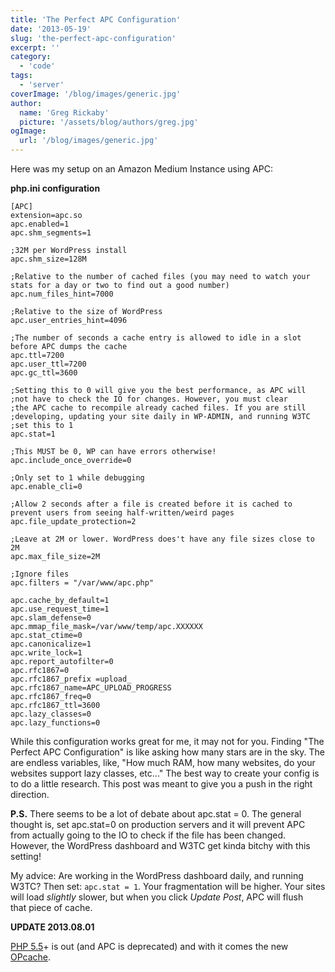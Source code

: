 ```yaml
---
title: 'The Perfect APC Configuration'
date: '2013-05-19'
slug: 'the-perfect-apc-configuration'
excerpt: ''
category:
  - 'code'
tags:
  - 'server'
coverImage: '/blog/images/generic.jpg'
author:
  name: 'Greg Rickaby'
  picture: '/assets/blog/authors/greg.jpg'
ogImage:
  url: '/blog/images/generic.jpg'
---
```


Here was my setup on an Amazon Medium Instance using APC:

**php.ini configuration**

```
[APC]
extension=apc.so
apc.enabled=1
apc.shm_segments=1

;32M per WordPress install
apc.shm_size=128M

;Relative to the number of cached files (you may need to watch your stats for a day or two to find out a good number)
apc.num_files_hint=7000

;Relative to the size of WordPress
apc.user_entries_hint=4096

;The number of seconds a cache entry is allowed to idle in a slot before APC dumps the cache
apc.ttl=7200
apc.user_ttl=7200
apc.gc_ttl=3600

;Setting this to 0 will give you the best performance, as APC will
;not have to check the IO for changes. However, you must clear
;the APC cache to recompile already cached files. If you are still
;developing, updating your site daily in WP-ADMIN, and running W3TC
;set this to 1
apc.stat=1

;This MUST be 0, WP can have errors otherwise!
apc.include_once_override=0

;Only set to 1 while debugging
apc.enable_cli=0

;Allow 2 seconds after a file is created before it is cached to prevent users from seeing half-written/weird pages
apc.file_update_protection=2

;Leave at 2M or lower. WordPress does't have any file sizes close to 2M
apc.max_file_size=2M

;Ignore files
apc.filters = "/var/www/apc.php"

apc.cache_by_default=1
apc.use_request_time=1
apc.slam_defense=0
apc.mmap_file_mask=/var/www/temp/apc.XXXXXX
apc.stat_ctime=0
apc.canonicalize=1
apc.write_lock=1
apc.report_autofilter=0
apc.rfc1867=0
apc.rfc1867_prefix =upload_
apc.rfc1867_name=APC_UPLOAD_PROGRESS
apc.rfc1867_freq=0
apc.rfc1867_ttl=3600
apc.lazy_classes=0
apc.lazy_functions=0
```

While this configuration works great for me, it may not for you. Finding "The Perfect APC Configuration" is like asking how many stars are in the sky. The are endless variables, like, "How much RAM, how many websites, do your websites support lazy classes, etc..." The best way to create your config is to do a little research. This post was meant to give you a push in the right direction.

**P.S.** There seems to be a lot of debate about apc.stat = 0. The general thought is, set apc.stat=0 on production servers and it will prevent APC from actually going to the IO to check if the file has been changed. However, the WordPress dashboard and W3TC get kinda bitchy with this setting!

My advice: Are working in the WordPress dashboard daily, and running W3TC? Then set: `apc.stat = 1`. Your fragmentation will be higher. Your sites will load _slightly_ slower, but when you click _Update Post_, APC will flush that piece of cache.

**UPDATE 2013.08.01**

[PHP 5.5](http://php.net/archive/2013.php#id2013-07-18-1)\+ is out (and APC is deprecated) and with it comes the new [OPcache](http://www.php.net/manual/en/opcache.installation.php).
